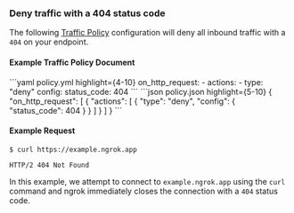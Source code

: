 

### Deny traffic with a 404 status code

The following [Traffic Policy](/traffic-policy/)
configuration will deny all inbound traffic with a `404` on your endpoint.

#### Example Traffic Policy Document

<CodeGroup>
```yaml policy.yml highlight={4-10}
on_http_request:
  - actions:
    - type: "deny"
    config:
    status_code: 404
```
```json policy.json highlight={5-10}
{
  "on_http_request": [
    {
      "actions": [
        {
          "type": "deny",
          "config": {
            "status_code": 404
          }
        }
      ]
    }
  ]
}
```
</CodeGroup>

#### Example Request

```curl
$ curl https://example.ngrok.app
```

```http
HTTP/2 404 Not Found
```

In this example, we attempt to connect to `example.ngrok.app` using the
`curl` command and ngrok immediately closes the connection with a `404` status
code.
